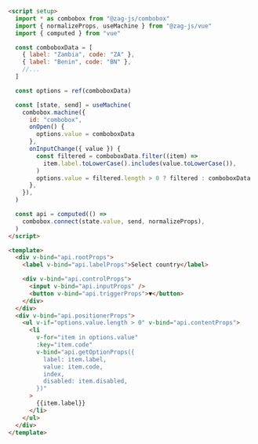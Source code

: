 ```html
<script setup>
  import * as combobox from "@zag-js/combobox"
  import { normalizeProps, useMachine } from "@zag-js/vue"
  import { computed } from "vue"

  const comboboxData = [
    { label: "Zambia", code: "ZA" },
    { label: "Benin", code: "BN" },
    //...
  ]

  const options = ref(comboboxData)

  const [state, send] = useMachine(
    combobox.machine({
      id: "combobox",
      onOpen() {
        options.value = comboboxData
      },
      onInputChange({ value }) {
        const filtered = comboboxData.filter((item) =>
          item.label.toLowerCase().includes(value.toLowerCase()),
        )
        options.value = filtered.length > 0 ? filtered : comboboxData
      },
    }),
  )

  const api = computed(() =>
    combobox.connect(state.value, send, normalizeProps),
  )
</script>

<template>
  <div v-bind="api.rootProps">
    <label v-bind="api.labelProps">Select country</label>

    <div v-bind="api.controlProps">
      <input v-bind="api.inputProps" />
      <button v-bind="api.triggerProps">▼</button>
    </div>
  </div>
  <div v-bind="api.positionerProps">
    <ul v-if="options.value.length > 0" v-bind="api.contentProps">
      <li
        v-for="item in options.value"
        :key="item.code"
        v-bind="api.getOptionProps({
          label: item.label,
          value: item.code,
          index,
          disabled: item.disabled,
        })"
      >
        {{item.label}}
      </li>
    </ul>
  </div>
</template>
```
